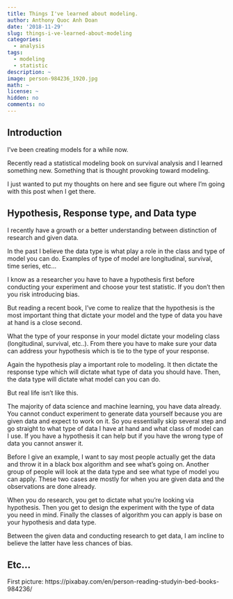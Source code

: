 ```yaml
---
title: Things I've learned about modeling.
author: Anthony Quoc Anh Doan
date: '2018-11-29'
slug: things-i-ve-learned-about-modeling
categories:
  - analysis
tags:
  - modeling
  - statistic
description: ~
image: person-984236_1920.jpg
math: ~
license: ~
hidden: no
comments: no 
---
```


## Introduction

I’ve been creating models for a while now.

Recently read a statistical modeling book on survival analysis and I learned something new. Something that is thought provoking toward modeling.

I just wanted to put my thoughts on here and see figure out where I’m going with this post when I get there.

## Hypothesis, Response type, and Data type

I recently have a growth or a better understanding between distinction of research and given data.

In the past I believe the data type is what play a role in the class and type of model you can do. Examples of type of model are longitudinal, survival, time series, etc…

I know as a researcher you have to have a hypothesis first before conducting your experiment and choose your test statistic. If you don’t then you risk introducing bias.

But reading a recent book, I’ve come to realize that the hypothesis is the most important thing that dictate your model and the type of data you have at hand is a close second.

What the type of your response in your model dictate your modeling class (longitudinal, survival, etc..). From there you have to make sure your data can address your hypothesis which is tie to the type of your response.

Again the hypothesis play a important role to modeling. It then dictate the response type which will dictate what type of data you should have. Then, the data type will dictate what model can you can do.

But real life isn’t like this.

The majority of data science and machine learning, you have data already. You cannot conduct experiment to generate data yourself because you are given data and expect to work on it. So you essentially skip several step and go straight to what type of data I have at hand and what class of model can I use. If you have a hypothesis it can help but if you have the wrong type of data you cannot answer it.

Before I give an example, I want to say most people actually get the data and throw it in a black box algorithm and see what’s going on. Another group of people will look at the data type and see what type of model you can apply. These two cases are mostly for when you are given data and the observations are done already.

When you do research, you get to dictate what you’re looking via hypothesis. Then you get to design the experiment with the type of data you need in mind. Finally the classes of algorithm you can apply is base on your hypothesis and data type.

Between the given data and conducting research to get data, I am incline to believe the latter have less chances of bias.

## Etc...

First picture: https://pixabay.com/en/person-reading-studyin-bed-books-984236/
